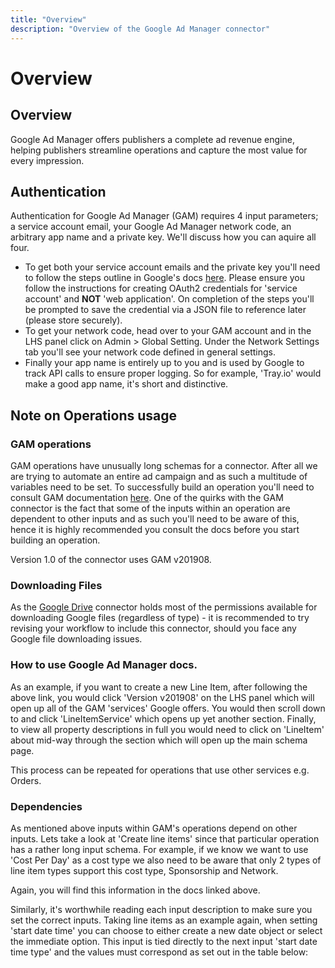 ```yaml
---
title: "Overview"
description: "Overview of the Google Ad Manager connector"
---
```


# Overview

## Overview

Google Ad Manager offers publishers a complete ad revenue engine, helping publishers streamline operations and capture the most value for every impression.

## Authentication

Authentication for Google Ad Manager (GAM) requires 4 input parameters; a service account email, your Google Ad Manager network code, an arbitrary app name and a private key. We'll discuss how you can aquire all four.

- To get both your service account emails and the private key you'll need to follow the steps outline in Google's docs [here](https://developers.google.com/ad-manager/api/authentication). Please ensure you follow the instructions for creating OAuth2 credentials for 'service account' and **NOT** 'web application'. On completion of the steps you'll be prompted to save the credential via a JSON file to reference later (please store securely).
- To get your network code, head over to your GAM account and in the LHS panel click on Admin > Global Setting. Under the Network Settings tab you'll see your network code defined in general settings.
- Finally your app name is entirely up to you and is used by Google to track API calls to ensure proper logging. So for example, 'Tray.io' would make a good app name, it's short and distinctive.

## Note on Operations usage

### GAM operations

GAM operations have unusually long schemas for a connector. After all we are trying to automate an entire ad campaign and as such a multitude of variables need to be set. To successfully build an operation you'll need to consult GAM documentation [here](https://developers.google.com/ad-manager/api/rel_notes). One of the quirks with the GAM connector is the fact that some of the inputs within an operation are dependent to other inputs and as such you'll need to be aware of this, hence it is highly recommended you consult the docs before you start building an operation.

Version 1.0 of the connector uses GAM v201908.

### Downloading Files

As the [Google Drive](/connectors/service/google-drive/) connector holds most of the permissions available for downloading Google files (regardless of type) - it is recommended to try revising your workflow to include this connector, should you face any Google file downloading issues.

### How to use Google Ad Manager docs.

As an example, if you want to create a new Line Item, after following the above link, you would click 'Version v201908' on the LHS panel which will open up all of the GAM 'services' Google offers. You would then scroll down to and click 'LineItemService' which opens up yet another section. Finally, to view all property descriptions in full you would need to click on 'LineItem' about mid-way through the section which will open up the main schema page.

This process can be repeated for operations that use other services e.g. Orders.

### Dependencies

As mentioned above inputs within GAM's operations depend on other inputs. Lets take a look at 'Create line items' since that particular operation has a rather long input schema. For example, if we know we want to use 'Cost Per Day' as a cost type we also need to be aware that only 2 types of line item types support this cost type, Sponsorship and Network.

Again, you will find this information in the docs linked above.

Similarly, it's worthwhile reading each input description to make sure you set the correct inputs. Taking line items as an example again, when setting 'start date time' you can choose to either create a new date object or select the immediate option. This input is tied directly to the next input 'start date time type' and the values must correspond as set out in the table below:
